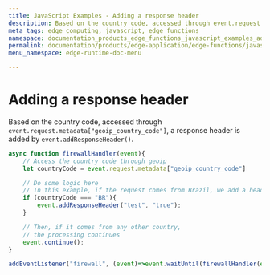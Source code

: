 ```yaml
---
title: JavaScript Examples - Adding a response header
description: Based on the country code, accessed through event.request.metadata['geoip_country_code'], a response header is added through event.addResponseHeader().
meta_tags: edge computing, javascript, edge functions
namespace: documentation_products_edge_functions_javascript_examples_adding_response_header
permalink: documentation/products/edge-application/edge-functions/javascript-examples/adding-response-header
menu_namespace: edge-runtime-doc-menu

---
```


# Adding a response header

Based on the country code, accessed through `event.request.metadata["geoip_country_code"]`, a response header is added by `event.addResponseHeader()`.

```js
async function firewallHandler(event){
    // Access the country code through geoip
    let countryCode = event.request.metadata["geoip_country_code"]

    // Do some logic here
    // In this example, if the request comes from Brazil, we add a header to the response
    if (countryCode === "BR"){
        event.addResponseHeader("test", "true");
    }

    // Then, if it comes from any other country,
    // the processing continues
    event.continue();
}

addEventListener("firewall", (event)=>event.waitUntil(firewallHandler(event)));
```
